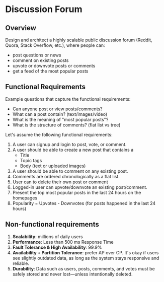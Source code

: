 # Discussion Forum

## Overview

Design and architect a highly scalable public discussion forum (Reddit, Quora, Stack Overflow, etc.), where people can:
- post questions or news
- comment on existing posts
- upvote or downvote posts or comments
- get a feed of the most popular posts


## Functional Requirements

Example questions that capture the functional requirements:

- Can anyone post or view posts/comments?
- What can a post contain? (text/images/video)
- What is the meaning of "most popular posts"?
- What is the structure of comments? (flat list vs tree)

Let's assume the following functional requirements:

1. A user can signup and login to post, vote, or comment.
2. A user should be able to create a new post that contains a
   - Title
   - Topic tags
   - Body (text or uploaded images)
3. A user should be able to comment on any existing post.
4. Comments are ordered chronologically as a flat list.
5. User can to delete their own post or comment
6. Logged-in user can upvote/downvote an existing post/comment.
7. Present the top most popular posts in the last 24 hours on the homepages
8. Popularity = Upvotes - Downvotes (for posts happened in the last 24 hours)


## Non-functional requirements

1. **Scalability**: millions of daily users
2. **Performance**: Less than 500 ms Response Time
3. **Fault Tolerance & High Availability**: 99.9%
4. **Availability + Partition Tolerance**: prefer AP over CP. It's okay if users see slightly outdated data, as long as the system stays responsive and reliable.
5. **Durability**: Data such as users, posts, comments, and votes must be safely stored and never lost—unless intentionally deleted.